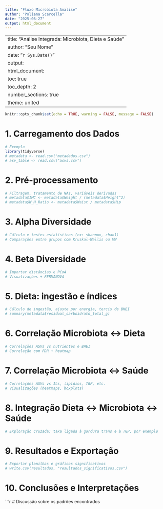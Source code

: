 ---
title: "Fluxo Microbiota Analise"
author: "Poliana Scarcella"
date: "2025-03-27"
output: html_document
---

---
title: "Análise Integrada: Microbiota, Dieta e Saúde"
author: "Seu Nome"
date: "`r Sys.Date()`"
output:
  html_document:
    toc: true
    toc_depth: 2
    number_sections: true
    theme: united
---

```{r setup, include=FALSE}
knitr::opts_chunk$set(echo = TRUE, warning = FALSE, message = FALSE)
``` 

# 1. Carregamento dos Dados
```{r}
# Exemplo
library(tidyverse)
# metadata <- read.csv("metadados.csv")
# asv_table <- read.csv("asvs.csv")
```

# 2. Pré-processamento
```{r}
# Filtragem, tratamento de NAs, variáveis derivadas
# metadata$IMC <- metadata$Weight / (metadata$Height^2)
# metadata$W_H_Ratio <- metadata$Waist / metadata$Hip
```

# 3. Alpha Diversidade
```{r}
# Cálculo e testes estatísticos (ex: shannon, chao1)
# Comparações entre grupos com Kruskal-Wallis ou MW
```

# 4. Beta Diversidade
```{r}
# Importar distâncias e PCoA
# Visualizações + PERMANOVA
```

# 5. Dieta: ingestão e índices
```{r}
# Cálculo de ingestão, ajuste por energia, tercis de BHEI
# summary(metadata$residual_carboidrato_total_g)
```

# 6. Correlação Microbiota ↔ Dieta
```{r}
# Correlações ASVs vs nutrientes e BHEI
# Correlação com FDR + heatmap
```

# 7. Correlação Microbiota ↔ Saúde
```{r}
# Correlações ASVs vs ILs, lipídios, TGP, etc.
# Visualizações (heatmaps, boxplots)
```

# 8. Integração Dieta ↔ Microbiota ↔ Saúde
```{r}
# Exploração cruzada: taxa ligada à gordura trans e à TGP, por exemplo
```

# 9. Resultados e Exportação
```{r}
# Exportar planilhas e gráficos significativos
# write.csv(resultados, "resultados_significativos.csv")
```

# 10. Conclusões e Interpretações
```{r}
# Discussão sobre os padrões encontrados
